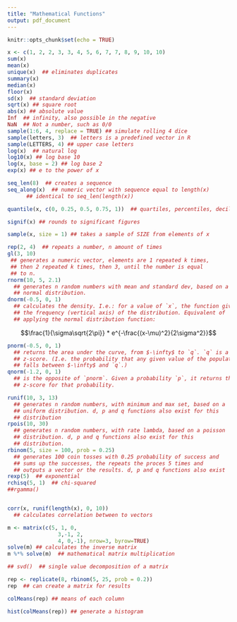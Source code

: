```yaml
---
title: "Mathematical Functions"
output: pdf_document
---
```


```r
knitr::opts_chunk$set(echo = TRUE)
```

```r
x <- c(1, 2, 2, 3, 3, 4, 5, 6, 7, 7, 8, 9, 10, 10)
sum(x)
mean(x)
unique(x)  ## eliminates duplicates
summary(x)
median(x)
floor(x)
sd(x)  ## standard deviation
sqrt(x) ## square root
abs(x) ## absolute value
Inf  ## infinity, also possible in the negative
NaN  ## Not a number, such as 0/0
sample(1:6, 4, replace = TRUE) ## simulate rolling 4 dice
sample(letters, 3)  ## letters is a predefined vector in R
sample(LETTERS, 4) ## upper case letters
log(x)  ## natural log
log10(x) ## log base 10
log(x, base = 2) ## log base 2
exp(x) ## e to the power of x

seq_len(8)  ## creates a sequence
seq_along(x)  ## numeric vector with sequence equal to length(x)
      ## identical to seq_len(length(x))

quantile(x, c(0, 0.25, 0.5, 0.75, 1))  ## quartiles, percentiles, deciles...

signif(x) ## rounds to significant figures

sample(x, size = 1) ## takes a sample of SIZE from elements of x

rep(2, 4)  ## repeats a number, n amount of times
gl(3, 10) 
 ## generates a numeric vector, elements are 1 repeated k times,
 ## then 2 repeated k times, then 3, until the number is equal 
 ## to n. 
rnorm(10, 5, 2.1)  
  ## generates n random numbers with mean and standard dev, based on a 
  ## normal distribution.
dnorm(-0.5, 0, 1) 
  ## calculates the density. I.e.: for a value of `x`, the function gives 
  ## the frequency (vertical axis) of the distribution. Equivalent of 
  ## applying the normal distribution function:
```
$$\frac{1}{\sigma\sqrt{2\pi}} * e^{-\frac{(x-\mu)^2}{2\sigma^2}}$$ 
```r
pnorm(-0.5, 0, 1)
  ## returns the area under the curve, from $-\infty$ to `q`. `q` is a 
  ## z-score. (I.e. the probability that any given value of the population 
  ## falls between $-\infty$ and `q`.)
qnorm(-1.2, 0, 1) 
  ## is the opposite of `pnorm`. Given a probability `p`, it returns the 
  ## z-score for that probability. 

runif(10, 3, 13) 
  ## generates n random numbers, with minimum and max set, based on a
  ## uniform distribution. d, p and q functions also exist for this 
  ## distribution
rpois(10, 30)
  ## generates n random numbers, with rate lambda, based on a poisson
  ## distribution. d, p and q functions also exist for this
  ## distribution.
rbinom(5, size = 100, prob = 0.25)
  ## generates 100 coin tosses with 0.25 probability of success and 
  ## sums up the successes, the repeats the proces 5 times and 
  ## outputs a vector or the results. d, p and q functions also exist
rexp(5)  ## exponential
rchisq(5, 1)  ## chi-squared
##rgamma()


corr(x, runif(length(x), 0, 10))  
  ## calculates correlation between to vectors 

m <- matrix(c(5, 1, 0,
                3,-1, 2,
                4, 0,-1), nrow=3, byrow=TRUE)
solve(m) ## calculates the inverse matrix
m %*% solve(m)  ## mathematical matrix multiplication

## svd()  ## single value decomposition of a matrix
```


```r
rep <- replicate(8, rbinom(5, 25, prob = 0.2))
rep  ## can create a matrix for results

colMeans(rep) ## means of each column

hist(colMeans(rep)) ## generate a histogram
```  